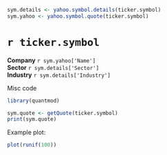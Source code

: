 ```r
sym.details <- yahoo.symbol.details(ticker.symbol)
sym.yahoo <- yahoo.symbol.quote(ticker.symbol)
```
`r ticker.symbol`
========================================================

**Company** `r sym.yahoo['Name']`  
**Sector** `r sym.details['Sector']`  
**Industry** `r sym.details['Industry']`  

Misc code

```r
library(quantmod)

sym.quote <- getQuote(ticker.symbol)
print(sym.quote)
```

Example plot:

```r
plot(runif(100))
```

